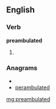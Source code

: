 ==English==

===Verb===
'''preambulated'''

# {{past of|[[preambulate]]}}

===Anagrams===
* {{alphagram|aabdeelmprtu}}
* [[perambulated#English|perambulated]]

[[mg:preambulated]]